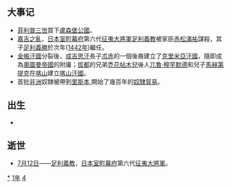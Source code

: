 {{yearTOC|1441|明'''[[正统_(年号)|正统]]六年'''；越南'''[[大寶_(黎元龍)|大寶]]二年'''；日本'''[[永享|永享]]十三年'''，'''[[嘉吉|嘉吉]]元年'''}}

== 大事记 ==
*[[菲利普三世_(勃艮第)|菲利普三世]]買下[[盧森堡公國|盧森堡公國]]。
*[[嘉吉之亂|嘉吉之亂]]，[[日本|日本]][[室町幕府|室町幕府]]第六代[[征夷大將軍|征夷大將軍]][[足利義教|足利義教]]被家臣[[赤松滿祐|赤松滿祐]]謀殺，其子[[足利義勝|足利義勝]]於次年([[1442年|1442年]])繼任。
*[[金帳汗國|金帳汗國]]分裂後，[[成吉思汗|成吉思汗]]長子[[朮赤|朮赤]]的一個後裔建立了[[克里米亞汗國|克里米亞汗國]]，隨即成為[[奧圖曼帝國|奧圖曼帝國]]的附庸；[[拔都|拔都]]的兄弟[[禿花帖木兒|禿花帖木兒]]後人[[兀魯·穆罕默德|兀魯·穆罕默德]]和兒子[[馬赫第提克|馬赫第提克]]在[[喀山|喀山]]建立[[喀山汗國|喀山汗國]]。
*首批[[非洲|非洲]]奴隸被帶到[[里斯本|里斯本]],開始了幾百年的[[黑奴貿易_(跨大西洋)|奴隸貿易]]。

== 出生 ==
*

== 逝世 ==
{{Wikisource year mention}}
* [[7月12日|7月12日]]——[[足利義教|足利義教]]，[[日本|日本]][[室町幕府|室町幕府]]第六代[[征夷大將軍|征夷大將軍]]。

[[Category:1441年|*]]
[[Category:1440年代|1年]]
[[Category:15世纪各年|4]]